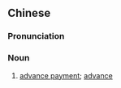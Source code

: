 {{also|预付款}}
==Chinese==
{{zh-forms|s=预付款|type=12}}

===Pronunciation===
{{zh-pron
|m=yùfùkuǎn
|cat=n
}}

===Noun===
{{zh-noun}}

# [[advance payment]]; [[advance]]